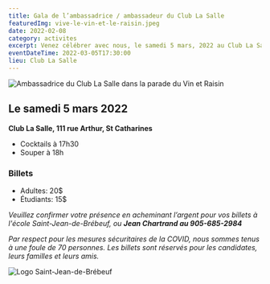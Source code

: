```yaml
---
title: Gala de l’ambassadrice / ambassadeur du Club La Salle
featuredImg: vive-le-vin-et-le-raisin.jpeg
date: 2022-02-08
category: activites
excerpt: Venez célébrer avec nous, le samedi 5 mars, 2022 au Club La Salle; les portes ouvrent à 17h30.
eventDateTime: 2022-03-05T17:30:00
lieu: Club La Salle
---
```


![Ambassadrice du Club La Salle dans la parade du Vin et Raisin](vive-le-vin-et-le-raisin.jpeg)

## Le samedi 5 mars 2022
**Club La Salle, 111 rue Arthur, St Catharines**

- Cocktails à 17h30
- Souper à 18h

### Billets
- Adultes: 20$
- Étudiants: 15$


_Veuillez confirmer votre présence en acheminant l’argent pour vos billets à l'école Saint-Jean-de-Brébeuf, ou **Jean Chartrand au 905-685-2984**_

_Par respect pour les mesures sécuritaires de la COVID, nous sommes tenus à une foule de 70 personnes. Les billets sont réservés pour les candidates, leurs familles et leurs amis._

<div class="row">
<div class="col-9"><Patrimoine /></div>
<div class="col-3">

![Logo Saint-Jean-de-Brébeuf](sjb.png)

</div>
</div>